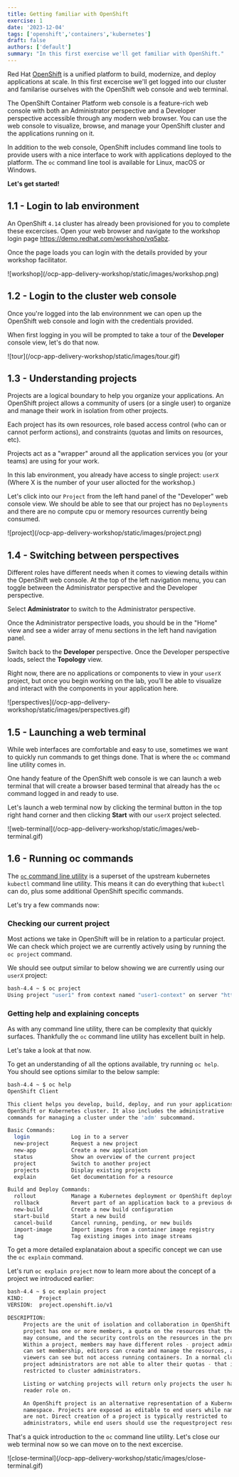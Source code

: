 ```yaml
---
title: Getting familiar with OpenShift
exercise: 1
date: '2023-12-04'
tags: ['openshift','containers','kubernetes']
draft: false
authors: ['default']
summary: "In this first exercise we'll get familiar with OpenShift."
---
```


Red Hat [OpenShift](https://www.redhat.com/en/technologies/cloud-computing/openshift) is a unified platform to build, modernize, and deploy applications at scale. In this first excercise we'll get logged into our cluster and familarise ourselves with the OpenShift web console and web terminal.

The OpenShift Container Platform web console is a feature-rich web console with both an Administrator perspective and a Developer perspective accessible through any modern web browser. You can use the web console to visualize, browse, and manage your OpenShift cluster and the applications running on it.

In addition to the web console, OpenShift includes command line tools to provide users with a nice interface to work with applications deployed to the platform. The `oc` command line tool is available for Linux, macOS or Windows.

**Let's get started!**

## 1.1 - Login to lab environment

An OpenShift `4.14` cluster has already been provisioned for you to complete these excercises. Open your web browser and navigate to the workshop login page https://demo.redhat.com/workshop/vq5abz.

Once the page loads you can login with the details provided by your workshop facilitator.

<Zoom>
![workshop](/ocp-app-delivery-workshop/static/images/workshop.png)
</Zoom>


## 1.2 - Login to the cluster web console

Once you're logged into the lab environnment we can open up the OpenShift web console and login with the credentials provided. 

When first logging in you will be prompted to take a tour of the **Developer** console view, let's do that now. 

<Zoom>
![tour](/ocp-app-delivery-workshop/static/images/tour.gif)
</Zoom>


## 1.3 - Understanding projects

Projects are a logical boundary to help you organize your applications. An OpenShift project allows a community of users (or a single user) to organize and manage their work in isolation from other projects. 

Each project has its own resources, role based access control (who can or cannot perform actions), and constraints (quotas and limits on resources, etc). 

Projects act as a "wrapper" around all the application services you (or your teams) are using for your work.

In this lab environment, you already have access to single project: `userX` (Where X is the number of your user allocted for the workshop.)

Let's click into our `Project` from the left hand panel of the "Developer" web console view. We should be able to see that our project has no `Deployments` and there are no compute cpu or memory resources currently being consumed.

<Zoom>
![project](/ocp-app-delivery-workshop/static/images/project.png)
</Zoom>


## 1.4 - Switching between perspectives

Different roles have different needs when it comes to viewing details within the OpenShift web console. At the top of the left navigation menu, you can toggle between the Administrator perspective and the Developer perspective.

Select **Administrator** to switch to the Administrator perspective. 

Once the Administrator perspective loads, you should be in the "Home" view and see a wider array of menu sections in the left hand navigation panel.

Switch back to the **Developer** perspective. Once the Developer perspective loads, select the **Topology** view.

Right now, there are no applications or components to view in your `userX`  project, but once you begin working on the lab, you’ll be able to visualize and interact with the components in your application here.

<Zoom>
![perspectives](/ocp-app-delivery-workshop/static/images/perspectives.gif)
</Zoom>


## 1.5 - Launching a web terminal

While web interfaces are comfortable and easy to use, sometimes we want to quickly run commands to get things done. That is where the `oc` command line utility comes in.

One handy feature of the OpenShift web console is we can launch a web terminal that will create a browser based terminal that already has the `oc` command logged in and ready to use.

Let's launch a web terminal now by clicking the terminal button in the top right hand corner and then clicking **Start** with our `userX` project selected.

<Zoom>
![web-terminal](/ocp-app-delivery-workshop/static/images/web-terminal.gif)
</Zoom>


## 1.6 - Running oc commands

The [`oc` command line utility](https://docs.openshift.com/container-platform/4.14/cli_reference/openshift_cli/getting-started-cli.html#creating-a-new-app) is a superset of the upstream kubernetes `kubectl` command line utility. This means it can do everything that `kubectl` can do, plus some additional OpenShift specific commands.

Let's try a few commands now:


### Checking our current project

Most actions we take in OpenShift will be in relation to a particular project. We can check which project we are currently actively using by running the `oc project` command.

We should see output similar to below showing we are currently using our `userX` project:

```bash
bash-4.4 ~ $ oc project
Using project "user1" from context named "user1-context" on server "https://172.31.0.1:443".
```

### Getting help and explaining concepts

As with any command line utility, there can be complexity that quickly surfaces. Thankfully the `oc` command line utility has excellent built in help. 

Let's take a look at that now.

To get an understanding of all the options available, try running `oc help`. You should see options similar to the below sample:

```bash
bash-4.4 ~ $ oc help
OpenShift Client

This client helps you develop, build, deploy, and run your applications on any
OpenShift or Kubernetes cluster. It also includes the administrative
commands for managing a cluster under the 'adm' subcommand.

Basic Commands:
  login             Log in to a server
  new-project       Request a new project
  new-app           Create a new application
  status            Show an overview of the current project
  project           Switch to another project
  projects          Display existing projects
  explain           Get documentation for a resource

Build and Deploy Commands:
  rollout           Manage a Kubernetes deployment or OpenShift deployment config
  rollback          Revert part of an application back to a previous deployment
  new-build         Create a new build configuration
  start-build       Start a new build
  cancel-build      Cancel running, pending, or new builds
  import-image      Import images from a container image registry
  tag               Tag existing images into image streams

```


To get a more detailed explanataion about a specific concept we can use the `oc explain` command.

Let's run `oc explain project` now to learn more about the concept of a project we introduced earlier:

```bash
bash-4.4 ~ $ oc explain project
KIND:     Project
VERSION:  project.openshift.io/v1

DESCRIPTION:
     Projects are the unit of isolation and collaboration in OpenShift. A
     project has one or more members, a quota on the resources that the project
     may consume, and the security controls on the resources in the project.
     Within a project, members may have different roles - project administrators
     can set membership, editors can create and manage the resources, and
     viewers can see but not access running containers. In a normal cluster
     project administrators are not able to alter their quotas - that is
     restricted to cluster administrators.

     Listing or watching projects will return only projects the user has the
     reader role on.

     An OpenShift project is an alternative representation of a Kubernetes
     namespace. Projects are exposed as editable to end users while namespaces
     are not. Direct creation of a project is typically restricted to
     administrators, while end users should use the requestproject resource.
```


That's a quick introduction to the `oc` command line utility. Let's close our web terminal now so we can move on to the next excercise.

<Zoom>
![close-terminal](/ocp-app-delivery-workshop/static/images/close-terminal.gif)
</Zoom>
